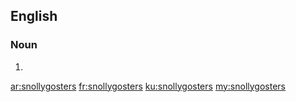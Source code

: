 ==English==

===Noun===
{{head|en|plural}}

# {{plural of|snollygoster|lang=en}}

[[ar:snollygosters]]
[[fr:snollygosters]]
[[ku:snollygosters]]
[[my:snollygosters]]